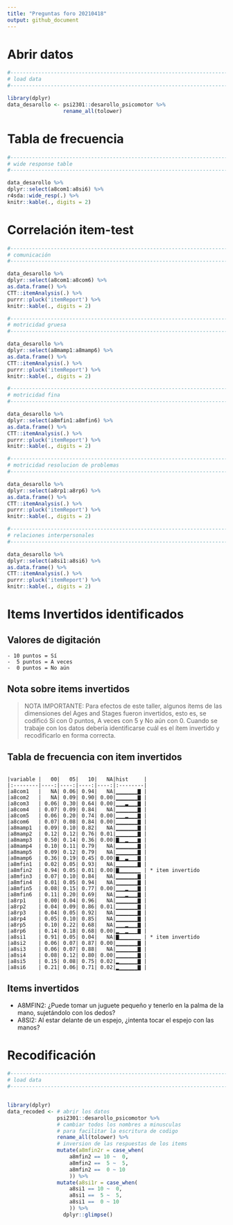 ```yaml
---
title: "Preguntas foro 20210418"
output: github_document
---
```



# Abrir datos

```r

#------------------------------------------------------------------------------
# load data
#------------------------------------------------------------------------------

library(dplyr)
data_desarollo <- psi2301::desarollo_psicomotor %>%
                  rename_all(tolower)

```

# Tabla de frecuencia

```r

#------------------------------------------------------------------------------
# wide response table
#------------------------------------------------------------------------------

data_desarollo %>%
dplyr::select(a8com1:a8si6) %>%
r4sda::wide_resp(.) %>%
knitr::kable(., digits = 2)

```

# Correlación item-test

```r

#------------------------------------------------------------------------------
# comunicación
#------------------------------------------------------------------------------

data_desarollo %>%
dplyr::select(a8com1:a8com6) %>%
as.data.frame() %>%
CTT::itemAnalysis(.) %>%
purrr::pluck('itemReport') %>%
knitr::kable(., digits = 2)

#------------------------------------------------------------------------------
# motricidad gruesa
#------------------------------------------------------------------------------

data_desarollo %>%
dplyr::select(a8mamp1:a8mamp6) %>%
as.data.frame() %>%
CTT::itemAnalysis(.) %>%
purrr::pluck('itemReport') %>%
knitr::kable(., digits = 2)

#------------------------------------------------------------------------------
# motricidad fina
#------------------------------------------------------------------------------

data_desarollo %>%
dplyr::select(a8mfin1:a8mfin6) %>%
as.data.frame() %>%
CTT::itemAnalysis(.) %>%
purrr::pluck('itemReport') %>%
knitr::kable(., digits = 2)

#------------------------------------------------------------------------------
# motricidad resolucion de problemas
#------------------------------------------------------------------------------

data_desarollo %>%
dplyr::select(a8rp1:a8rp6) %>%
as.data.frame() %>%
CTT::itemAnalysis(.) %>%
purrr::pluck('itemReport') %>%
knitr::kable(., digits = 2)

#------------------------------------------------------------------------------
# relaciones interpersonales
#------------------------------------------------------------------------------

data_desarollo %>%
dplyr::select(a8si1:a8si6) %>%
as.data.frame() %>%
CTT::itemAnalysis(.) %>%
purrr::pluck('itemReport') %>%
knitr::kable(., digits = 2)


```

# Items Invertidos identificados

## Valores de digitación

```text
- 10 puntos = Sí
-  5 puntos = A veces
-  0 puntos = No aún
```

## Nota sobre items invertidos

>NOTA IMPORTANTE: Para efectos de este taller, algunos ítems de las dimensiones del Ages and Stages fueron invertidos, esto es, se codificó Sí con 0 puntos, A veces con 5 y No aún con 0. Cuando se trabaje con los datos debería identificarse cuál es el ítem invertido y recodificarlo en forma correcta.


## Tabla de frecuencia con item invertidos

```text

|variable |   00|   05|   10|   NA|hist     |
|:--------|----:|----:|----:|----:|:--------|
|a8com1   |   NA| 0.06| 0.94|   NA|▁▁▁▁▁▁▁▇ |
|a8com2   |   NA| 0.09| 0.90| 0.00|▁▁▁▁▁▁▁▇ |
|a8com3   | 0.06| 0.30| 0.64| 0.00|▁▁▁▃▁▁▁▇ |
|a8com4   | 0.07| 0.09| 0.84|   NA|▁▁▁▁▁▁▁▇ |
|a8com5   | 0.06| 0.20| 0.74| 0.00|▁▁▁▂▁▁▁▇ |
|a8com6   | 0.07| 0.08| 0.84| 0.00|▁▁▁▁▁▁▁▇ |
|a8mamp1  | 0.09| 0.10| 0.82|   NA|▁▁▁▁▁▁▁▇ |
|a8mamp2  | 0.12| 0.12| 0.76| 0.01|▁▁▁▁▁▁▁▇ |
|a8mamp3  | 0.50| 0.14| 0.36| 0.00|▇▁▁▂▁▁▁▆ |
|a8mamp4  | 0.10| 0.11| 0.79|   NA|▁▁▁▁▁▁▁▇ |
|a8mamp5  | 0.09| 0.12| 0.79|   NA|▁▁▁▁▁▁▁▇ |
|a8mamp6  | 0.36| 0.19| 0.45| 0.00|▆▁▁▃▁▁▁▇ |
|a8mfin1  | 0.02| 0.05| 0.93|   NA|▁▁▁▁▁▁▁▇ |
|a8mfin2  | 0.94| 0.05| 0.01| 0.00|▇▁▁▁▁▁▁▁ | * item invertido
|a8mfin3  | 0.07| 0.10| 0.84|   NA|▁▁▁▁▁▁▁▇ |
|a8mfin4  | 0.01| 0.05| 0.94|   NA|▁▁▁▁▁▁▁▇ |
|a8mfin5  | 0.08| 0.15| 0.77| 0.00|▁▁▁▂▁▁▁▇ |
|a8mfin6  | 0.11| 0.20| 0.69|   NA|▁▁▁▂▁▁▁▇ |
|a8rp1    | 0.00| 0.04| 0.96|   NA|▁▁▁▁▁▁▁▇ |
|a8rp2    | 0.04| 0.09| 0.86| 0.01|▁▁▁▁▁▁▁▇ |
|a8rp3    | 0.04| 0.05| 0.92|   NA|▁▁▁▁▁▁▁▇ |
|a8rp4    | 0.05| 0.10| 0.85|   NA|▁▁▁▁▁▁▁▇ |
|a8rp5    | 0.10| 0.22| 0.68|   NA|▁▁▁▂▁▁▁▇ |
|a8rp6    | 0.14| 0.18| 0.68| 0.00|▂▁▁▂▁▁▁▇ |
|a8si1    | 0.91| 0.05| 0.04|   NA|▇▁▁▁▁▁▁▁ | * item invertido
|a8si2    | 0.06| 0.07| 0.87| 0.00|▁▁▁▁▁▁▁▇ |
|a8si3    | 0.06| 0.07| 0.88|   NA|▁▁▁▁▁▁▁▇ |
|a8si4    | 0.08| 0.12| 0.80| 0.00|▁▁▁▁▁▁▁▇ |
|a8si5    | 0.15| 0.08| 0.75| 0.02|▂▁▁▁▁▁▁▇ |
|a8si6    | 0.21| 0.06| 0.71| 0.02|▂▁▁▁▁▁▁▇ |

```

## Items invertidos

- A8MFIN2: ¿Puede tomar un juguete pequeño y tenerlo en la palma de la mano, sujetándolo con los dedos?
- A8SI2: Al estar delante de un espejo, ¿intenta tocar el espejo con las manos?


# Recodificación

```r

#------------------------------------------------------------------------------
# load data
#------------------------------------------------------------------------------


library(dplyr)
data_recoded <- # abrir los datos
                psi2301::desarollo_psicomotor %>%
                # cambiar todos los nombres a minusculas
                # para facilitar la escritura de codigo
                rename_all(tolower) %>%
                # inversion de las respuestas de los items
                mutate(a8mfin2r = case_when(
                  	a8mfin2 == 10 ~  0,
                  	a8mfin2 ==  5 ~  5,
                  	a8mfin2 ==  0 ~ 10
                  	)) %>%
                mutate(a8si1r = case_when(
                  	a8si1 == 10 ~  0,
                  	a8si1 ==  5 ~  5,
                  	a8si1 ==  0 ~ 10
                  	)) %>%
                  dplyr::glimpse()

```

